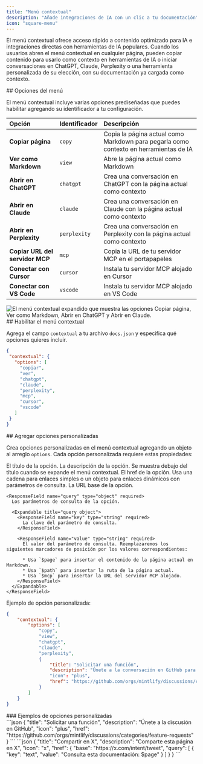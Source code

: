 ```yaml
---
title: "Menú contextual"
description: "Añade integraciones de IA con un clic a tu documentación"
icon: "square-menu"
---
```



El menú contextual ofrece acceso rápido a contenido optimizado para IA e integraciones directas con herramientas de IA populares. Cuando los usuarios abren el menú contextual en cualquier página, pueden copiar contenido para usarlo como contexto en herramientas de IA o iniciar conversaciones en ChatGPT, Claude, Perplexity o una herramienta personalizada de su elección, con su documentación ya cargada como contexto.


<div id="menu-options">
  ## Opciones del menú
</div>

El menú contextual incluye varias opciones prediseñadas que puedes habilitar agregando su identificador a tu configuración.

| Opción | Identificador | Descripción |
|:--------|:------------|:-------------|
| **Copiar página** | `copy` | Copia la página actual como Markdown para pegarla como contexto en herramientas de IA |
| **Ver como Markdown** | `view` | Abre la página actual como Markdown |
| **Abrir en ChatGPT** | `chatgpt` | Crea una conversación en ChatGPT con la página actual como contexto |
| **Abrir en Claude** | `claude` | Crea una conversación en Claude con la página actual como contexto |
| **Abrir en Perplexity** | `perplexity` | Crea una conversación en Perplexity con la página actual como contexto |
| **Copiar URL del servidor MCP** | `mcp` | Copia la URL de tu servidor MCP en el portapapeles |
| **Conectar con Cursor** | `cursor` | Instala tu servidor MCP alojado en Cursor |
| **Conectar con VS Code** | `vscode` | Instala tu servidor MCP alojado en VS Code |

<Frame>
    <img 
    src="/images/contextual-menu/contextual-menu.png" 
    alt="El menú contextual expandido que muestra las opciones Copiar página, Ver como Markdown, Abrir en ChatGPT y Abrir en Claude." 
  />
</Frame>

<div id="enabling-the-contextual-menu">
  ## Habilitar el menú contextual
</div>

Agrega el campo `contextual` a tu archivo `docs.json` y especifica qué opciones quieres incluir.

```json
{
 "contextual": {
   "options": [
     "copiar",
     "ver",
     "chatgpt",
     "claude",
     "perplexity",
     "mcp",
     "cursor",
     "vscode"
   ]
 }
}
```


<div id="adding-custom-options">
  ## Agregar opciones personalizadas
</div>

Crea opciones personalizadas en el menú contextual agregando un objeto al arreglo `options`. Cada opción personalizada requiere estas propiedades:

<ResponseField name="title" type="string" required>
  El título de la opción.
</ResponseField>

<ResponseField name="description" type="string" required>
  La descripción de la opción. Se muestra debajo del título cuando se expande el menú contextual.
</ResponseField>

<IconsRequired />

<ResponseField name="href" type="string | object" required>
  El href de la opción. Usa una cadena para enlaces simples o un objeto para enlaces dinámicos con parámetros de consulta.

  <Expandable title="href object">
    <ResponseField name="base" type="string" required>
      La URL base de la opción.
    </ResponseField>

    <ResponseField name="query" type="object" required>
      Los parámetros de consulta de la opción.

      <Expandable title="query object">
        <ResponseField name="key" type="string" required>
          La clave del parámetro de consulta.
        </ResponseField>

        <ResponseField name="value" type="string" required>
          El valor del parámetro de consulta. Reemplazaremos los siguientes marcadores de posición por los valores correspondientes:

          * Usa `$page` para insertar el contenido de la página actual en Markdown.
          * Usa `$path` para insertar la ruta de la página actual.
          * Usa `$mcp` para insertar la URL del servidor MCP alojado.
        </ResponseField>
      </Expandable>
    </ResponseField>
  </Expandable>
</ResponseField>

Ejemplo de opción personalizada:

```json {9-14} wrap
{
    "contextual": {
        "options": [
            "copy",
            "view",
            "chatgpt",
            "claude",
            "perplexity",
            {
                "title": "Solicitar una función",
                "description": "Únete a la conversación en GitHub para pedir una nueva función"
                "icon": "plus",
                "href": "https://github.com/orgs/mintlify/discussions/categories/feature-requests"
            }
        ]
    }
}
```


<div id="custom-option-examples">
  ### Ejemplos de opciones personalizadas
</div>

<AccordionGroup>
<Accordion title="Enlace simple">
```json
{
  "title": "Solicitar una función",
  "description": "Únete a la discusión en GitHub",
  "icon": "plus",
  "href": "https://github.com/orgs/mintlify/discussions/categories/feature-requests"
}
```
</Accordion>

<Accordion title="Enlace dinámico con contenido de la página">
```json
{
  "title": "Compartir en X",
  "description": "Comparte esta página en X",
  "icon": "x",
  "href": {
    "base": "https://x.com/intent/tweet",
    "query": [
      {
      "key": "text",
      "value": "Consulta esta documentación: $page"
      }
    ]
  }
}
```
</Accordion>
</AccordionGroup>